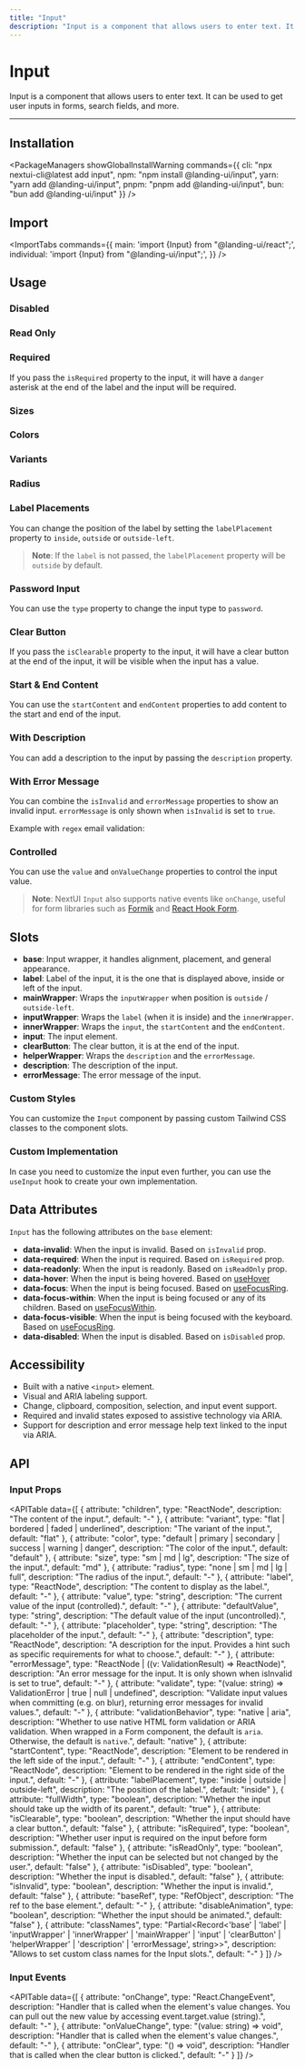 ```yaml
---
title: "Input"
description: "Input is a component that allows users to enter text. It can be used to get user inputs in forms, search fields, and more."
---
```



# Input

Input is a component that allows users to enter text. It can be used to get user inputs in forms, search fields, and more.

<ComponentLinks component="input" reactAriaHook="useTextField" />

---

<CarbonAd/>

## Installation

<PackageManagers
  showGlobalInstallWarning
  commands={{
    cli: "npx nextui-cli@latest add input",
    npm: "npm install @landing-ui/input",
    yarn: "yarn add @landing-ui/input",
    pnpm: "pnpm add @landing-ui/input",
    bun: "bun add @landing-ui/input"
  }}
/>


## Import

<ImportTabs
  commands={{
    main: 'import {Input} from "@landing-ui/react";',
    individual: 'import {Input} from "@landing-ui/input";',
  }}
/>

## Usage

<CodeDemo title="Usage" files={inputContent.usage} />

### Disabled

<CodeDemo title="Disabled" files={inputContent.disabled} />

### Read Only

<CodeDemo title="Read Only" files={inputContent.readOnly} />

### Required

If you pass the `isRequired` property to the input, it will have a `danger` asterisk at
the end of the label and the input will be required.

<CodeDemo title="Required" files={inputContent.required} />

### Sizes

<CodeDemo title="Sizes" files={inputContent.sizes} />

### Colors

<CodeDemo title="Colors" files={inputContent.colors} />

### Variants

<CodeDemo title="Variants" files={inputContent.variants} />

### Radius

<CodeDemo title="Radius" files={inputContent.radius} />

### Label Placements

You can change the position of the label by setting the `labelPlacement` property to `inside`, `outside` or `outside-left`.

<CodeDemo title="Label Placements" files={inputContent.labelPlacements} />

> **Note**: If the `label` is not passed, the `labelPlacement` property will be `outside` by default.

### Password Input

You can use the `type` property to change the input type to `password`.

<CodeDemo title="Password Input" highlightedLines="25" files={inputContent.password} />

### Clear Button

If you pass the `isClearable` property to the input, it will have a clear button at the
end of the input, it will be visible when the input has a value.

<CodeDemo title="Clear Button" highlightedLines="7" files={inputContent.clearButton} />

### Start & End Content

You can use the `startContent` and `endContent` properties to add content to the start and end of the input.

<CodeDemo title="Start and End Content" files={inputContent.startEndContent} />

### With Description

You can add a description to the input by passing the `description` property.

<CodeDemo title="With Description" files={inputContent.description} />

### With Error Message

You can combine the `isInvalid` and `errorMessage` properties to show an invalid input. `errorMessage` is only shown when `isInvalid` is set to `true`.

<CodeDemo title="With Error Message" files={inputContent.errorMessage} />

Example with `regex` email validation:

<CodeDemo title="With Regex Validation" files={inputContent.regexValidation} />

### Controlled

You can use the `value` and `onValueChange` properties to control the input value.

<CodeDemo title="Controlled" files={inputContent.controlled} />

> **Note**: NextUI `Input` also supports native events like `onChange`, useful for form libraries
> such as [Formik](https://formik.org/) and [React Hook Form](https://react-hook-form.com/).

## Slots

- **base**: Input wrapper, it handles alignment, placement, and general appearance.
- **label**: Label of the input, it is the one that is displayed above, inside or left of the input.
- **mainWrapper**: Wraps the `inputWrapper` when position is `outside` / `outside-left`.
- **inputWrapper**: Wraps the `label` (when it is inside) and the `innerWrapper`.
- **innerWrapper**: Wraps the `input`, the `startContent` and the `endContent`.
- **input**: The input element.
- **clearButton**: The clear button, it is at the end of the input.
- **helperWrapper**: Wraps the `description` and the `errorMessage`.
- **description**: The description of the input.
- **errorMessage**: The error message of the input.

### Custom Styles

You can customize the `Input` component by passing custom Tailwind CSS classes to the component slots.

<CodeDemo title="Custom Styles" highlightedLines="13-31" files={inputContent.customStyles} />

### Custom Implementation

In case you need to customize the input even further, you can use the `useInput` hook to create your own implementation.

<CodeDemo
  showPreview={false}
  showOpenInCodeSandbox={true}
  title="Custom Implementation"
  files={inputContent.customImpl}
/>

<Spacer y={4} />

## Data Attributes

`Input` has the following attributes on the `base` element:

- **data-invalid**:
  When the input is invalid. Based on `isInvalid` prop.
- **data-required**:
  When the input is required. Based on `isRequired` prop.
- **data-readonly**:
  When the input is readonly. Based on `isReadOnly` prop.
- **data-hover**:
  When the input is being hovered. Based on [useHover](https://react-spectrum.adobe.com/react-aria/useHover.html)
- **data-focus**:
  When the input is being focused. Based on [useFocusRing](https://react-spectrum.adobe.com/react-aria/useFocusRing.html).
- **data-focus-within**:
  When the input is being focused or any of its children. Based on [useFocusWithin](https://react-spectrum.adobe.com/react-aria/useFocusWithin.html).
- **data-focus-visible**:
  When the input is being focused with the keyboard. Based on [useFocusRing](https://react-spectrum.adobe.com/react-aria/useFocusRing.html).
- **data-disabled**:
  When the input is disabled. Based on `isDisabled` prop.

<Spacer y={4} />

## Accessibility

- Built with a native `<input>` element.
- Visual and ARIA labeling support.
- Change, clipboard, composition, selection, and input event support.
- Required and invalid states exposed to assistive technology via ARIA.
- Support for description and error message help text linked to the input via ARIA.

<Spacer y={4} />

## API

### Input Props

<APITable
  data={[
    {
      attribute: "children",
      type: "ReactNode",
      description: "The content of the input.",
      default: "-"
    },
    {
      attribute: "variant",
      type: "flat | bordered | faded | underlined",
      description: "The variant of the input.",
      default: "flat"
    },
    {
      attribute: "color",
      type: "default | primary | secondary | success | warning | danger",
      description: "The color of the input.",
      default: "default"
    },
    {
      attribute: "size",
      type: "sm | md | lg",
      description: "The size of the input.",
      default: "md"
    },
    {
      attribute: "radius",
      type: "none | sm | md | lg | full",
      description: "The radius of the input.",
      default: "-"
    },
    {
      attribute: "label",
      type: "ReactNode",
      description: "The content to display as the label.",
      default: "-"
    },
    {
      attribute: "value",
      type: "string",
      description: "The current value of the input (controlled).",
      default: "-"
    },
    {
      attribute: "defaultValue",
      type: "string",
      description: "The default value of the input (uncontrolled).",
      default: "-"
    },
    {
      attribute: "placeholder",
      type: "string",
      description: "The placeholder of the input.",
      default: "-"
    },
    {
      attribute: "description",
      type: "ReactNode",
      description: "A description for the input. Provides a hint such as specific requirements for what to choose.",
      default: "-"
    },
    {
      attribute: "errorMessage",
      type: "ReactNode | ((v: ValidationResult) => ReactNode)",
      description: "An error message for the input. It is only shown when isInvalid is set to true",
      default: "-"
    },
    {
      attribute: "validate",
      type: "(value: string) => ValidationError | true | null | undefined",
      description: "Validate input values when committing (e.g. on blur), returning error messages for invalid values.",
      default: "-"
    },
    {
      attribute: "validationBehavior",
      type: "native | aria",
      description: "Whether to use native HTML form validation or ARIA validation. When wrapped in a Form component, the default is `aria`. Otherwise, the default is `native`.",
      default: "native"
    },
    {
      attribute: "startContent",
      type: "ReactNode",
      description: "Element to be rendered in the left side of the input.",
      default: "-"
    },
    {
      attribute: "endContent",
      type: "ReactNode",
      description: "Element to be rendered in the right side of the input.",
      default: "-"
    },
    {
      attribute: "labelPlacement",
      type: "inside | outside | outside-left",
      description: "The position of the label.",
      default: "inside"
    },
    {
      attribute: "fullWidth",
      type: "boolean",
      description: "Whether the input should take up the width of its parent.",
      default: "true"
    },
    {
      attribute: "isClearable",
      type: "boolean",
      description: "Whether the input should have a clear button.",
      default: "false"
    },
    {
      attribute: "isRequired",
      type: "boolean",
      description: "Whether user input is required on the input before form submission.",
      default: "false"
    },
    {
      attribute: "isReadOnly",
      type: "boolean",
      description: "Whether the input can be selected but not changed by the user.",
      default: "false"
    },
    {
      attribute: "isDisabled",
      type: "boolean",
      description: "Whether the input is disabled.",
      default: "false"
    },
    {
      attribute: "isInvalid",
      type: "boolean",
      description: "Whether the input is invalid.",
      default: "false"
    },
    {
      attribute: "baseRef",
      type: "RefObject<HTMLDivElement>",
      description: "The ref to the base element.",
      default: "-"
    },
    {
      attribute: "disableAnimation",
      type: "boolean",
      description: "Whether the input should be animated.",
      default: "false"
    },
    {
      attribute: "classNames",
      type: "Partial<Record<'base' | 'label' | 'inputWrapper' | 'innerWrapper' | 'mainWrapper' | 'input' | 'clearButton' | 'helperWrapper' | 'description' | 'errorMessage', string>>",
      description: "Allows to set custom class names for the Input slots.",
      default: "-"
    }
  ]}
/>

### Input Events

<APITable
  data={[
    {
      attribute: "onChange",
      type: "React.ChangeEvent<HTMLInputElement>",
      description: "Handler that is called when the element's value changes. You can pull out the new value by accessing event.target.value (string).",
      default: "-"
    },
    {
      attribute: "onValueChange",
      type: "(value: string) => void",
      description: "Handler that is called when the element's value changes.",
      default: "-"
    },
    {
      attribute: "onClear",
      type: "() => void",
      description: "Handler that is called when the clear button is clicked.",
      default: "-"
    }
  ]}
/>

